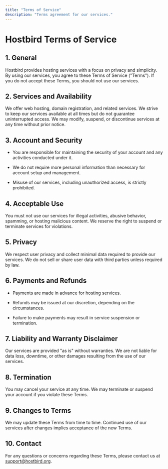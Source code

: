 ```yaml
---
title: "Terms of Service"
description: "Terms agreement for our services."
---
```


# Hostbird Terms of Service

## 1. General

Hostbird provides hosting services with a focus on privacy and simplicity. By using our services, you agree to these Terms of Service ("Terms"). If you do not accept these Terms, you should not use our services.

## 2. Services and Availability

We offer web hosting, domain registration, and related services. We strive to keep our services available at all times but do not guarantee uninterrupted access. We may modify, suspend, or discontinue services at any time without prior notice.

## 3. Account and Security

* You are responsible for maintaining the security of your account and any activities conducted under it.

* We do not require more personal information than necessary for account setup and management.

* Misuse of our services, including unauthorized access, is strictly prohibited.

## 4. Acceptable Use

You must not use our services for illegal activities, abusive behavior, spamming, or hosting malicious content. We reserve the right to suspend or terminate services for violations.

## 5. Privacy

We respect user privacy and collect minimal data required to provide our services. We do not sell or share user data with third parties unless required by law.

## 6. Payments and Refunds

* Payments are made in advance for hosting services.

* Refunds may be issued at our discretion, depending on the circumstances.

* Failure to make payments may result in service suspension or termination.

## 7. Liability and Warranty Disclaimer

Our services are provided "as is" without warranties. We are not liable for data loss, downtime, or other damages resulting from the use of our services.

## 8. Termination

You may cancel your service at any time. We may terminate or suspend your account if you violate these Terms.

## 9. Changes to Terms

We may update these Terms from time to time. Continued use of our services after changes implies acceptance of the new Terms.

## 10. Contact

For any questions or concerns regarding these Terms, please contact us at [support@hostbird.org](mailto:support@hostbird.org).